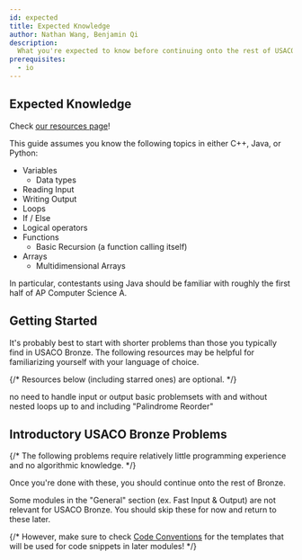 ```yaml
---
id: expected
title: Expected Knowledge
author: Nathan Wang, Benjamin Qi
description:
  What you're expected to know before continuing onto the rest of USACO Bronze.
prerequisites:
  - io
---
```


## Expected Knowledge

<Info title="What if I'm not comfortable with basic coding (yet)?">

Check [our resources page](/general/resources-learning-to-code)!

</Info>

This guide assumes you know the following topics in either C++, Java, or Python:

- Variables
  - Data types
- Reading Input
- Writing Output
- Loops
- If / Else
- Logical operators
- Functions
  - Basic Recursion (a function calling itself)
- Arrays
  - Multidimensional Arrays

In particular, contestants using Java should be familiar with roughly the first
half of AP Computer Science A.

## Getting Started

It's probably best to start with shorter problems than those you typically find
in USACO Bronze. The following resources may be helpful for familiarizing
yourself with your language of choice.

{/* Resources below (including starred ones) are optional. */}

<Resources>
	<Resource
		source="CodeSignal"
		title="Arcade, Interview Practice"
		url="https://codesignal.com/"
	>
		no need to handle input or output
	</Resource>
	<Resource
		source="VPlanet"
		title="Learn to Code"
		url="https://www.vplanetcoding.com/course1"
	>
		basic problemsets with and without nested loops
	</Resource>
	<Resource
		source="CSES"
		title="Introductory Problems"
		url="https://cses.fi/problemset/list/"
	>
		up to and including "Palindrome Reorder"
	</Resource>
</Resources>

## Introductory USACO Bronze Problems

{/* The following problems require relatively little programming experience and
no algorithmic knowledge. */}

<Problems problems="general" />

Once you're done with these, you should continue onto the rest of Bronze.

<Warning>

Some modules in the "General" section (ex. Fast Input & Output) are not relevant
for USACO Bronze. You should skip these for now and return to these later.

{/* However, make sure to check [Code Conventions](/general/code-con) for the
templates that will be used for code snippets in later modules! */}

</Warning>
